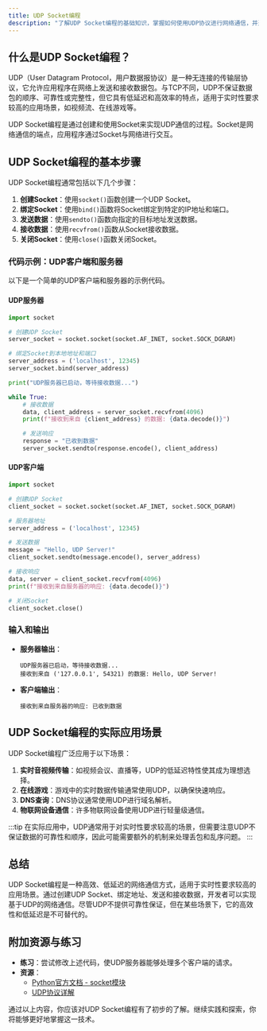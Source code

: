 ```yaml
---
title: UDP Socket编程
description: "了解UDP Socket编程的基础知识，掌握如何使用UDP协议进行网络通信，并通过实际案例加深理解。"
---
```


## 什么是UDP Socket编程？

UDP（User Datagram Protocol，用户数据报协议）是一种无连接的传输层协议，它允许应用程序在网络上发送和接收数据包。与TCP不同，UDP不保证数据包的顺序、可靠性或完整性，但它具有低延迟和高效率的特点，适用于实时性要求较高的应用场景，如视频流、在线游戏等。

UDP Socket编程是通过创建和使用Socket来实现UDP通信的过程。Socket是网络通信的端点，应用程序通过Socket与网络进行交互。

## UDP Socket编程的基本步骤

UDP Socket编程通常包括以下几个步骤：

1. **创建Socket**：使用`socket()`函数创建一个UDP Socket。
2. **绑定Socket**：使用`bind()`函数将Socket绑定到特定的IP地址和端口。
3. **发送数据**：使用`sendto()`函数向指定的目标地址发送数据。
4. **接收数据**：使用`recvfrom()`函数从Socket接收数据。
5. **关闭Socket**：使用`close()`函数关闭Socket。

### 代码示例：UDP客户端和服务器

以下是一个简单的UDP客户端和服务器的示例代码。

#### UDP服务器

```python
import socket

# 创建UDP Socket
server_socket = socket.socket(socket.AF_INET, socket.SOCK_DGRAM)

# 绑定Socket到本地地址和端口
server_address = ('localhost', 12345)
server_socket.bind(server_address)

print("UDP服务器已启动，等待接收数据...")

while True:
    # 接收数据
    data, client_address = server_socket.recvfrom(4096)
    print(f"接收到来自 {client_address} 的数据: {data.decode()}")

    # 发送响应
    response = "已收到数据"
    server_socket.sendto(response.encode(), client_address)
```

#### UDP客户端

```python
import socket

# 创建UDP Socket
client_socket = socket.socket(socket.AF_INET, socket.SOCK_DGRAM)

# 服务器地址
server_address = ('localhost', 12345)

# 发送数据
message = "Hello, UDP Server!"
client_socket.sendto(message.encode(), server_address)

# 接收响应
data, server = client_socket.recvfrom(4096)
print(f"接收到来自服务器的响应: {data.decode()}")

# 关闭Socket
client_socket.close()
```

### 输入和输出

- **服务器输出**：
  ```
  UDP服务器已启动，等待接收数据...
  接收到来自 ('127.0.0.1', 54321) 的数据: Hello, UDP Server!
  ```

- **客户端输出**：
  ```
  接收到来自服务器的响应: 已收到数据
  ```

## UDP Socket编程的实际应用场景

UDP Socket编程广泛应用于以下场景：

1. **实时音视频传输**：如视频会议、直播等，UDP的低延迟特性使其成为理想选择。
2. **在线游戏**：游戏中的实时数据传输通常使用UDP，以确保快速响应。
3. **DNS查询**：DNS协议通常使用UDP进行域名解析。
4. **物联网设备通信**：许多物联网设备使用UDP进行轻量级通信。

:::tip
在实际应用中，UDP通常用于对实时性要求较高的场景，但需要注意UDP不保证数据的可靠性和顺序，因此可能需要额外的机制来处理丢包和乱序问题。
:::

## 总结

UDP Socket编程是一种高效、低延迟的网络通信方式，适用于实时性要求较高的应用场景。通过创建UDP Socket、绑定地址、发送和接收数据，开发者可以实现基于UDP的网络通信。尽管UDP不提供可靠性保证，但在某些场景下，它的高效性和低延迟是不可替代的。

## 附加资源与练习

- **练习**：尝试修改上述代码，使UDP服务器能够处理多个客户端的请求。
- **资源**：
  - [Python官方文档 - socket模块](https://docs.python.org/3/library/socket.html)
  - [UDP协议详解](https://en.wikipedia.org/wiki/User_Datagram_Protocol)

通过以上内容，你应该对UDP Socket编程有了初步的了解。继续实践和探索，你将能够更好地掌握这一技术。